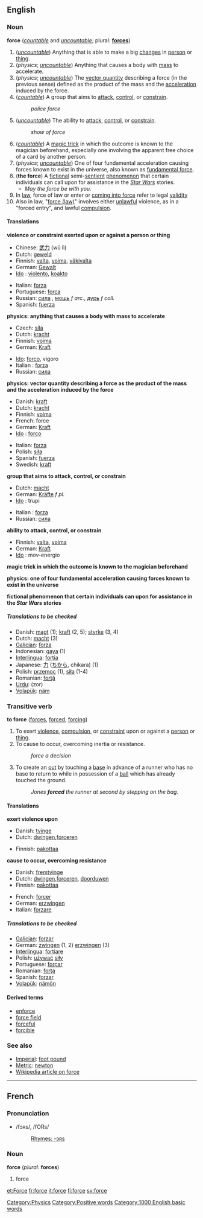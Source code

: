 {{See|Force}}
==English==
{{wikipediapar|Force (disambiguation)}}
===Noun===
'''force''' (''[[countable]]'' and ''[[uncountable]]''; plural: '''[[forces]]''')
# (''[[uncountable]]'') Anything that is able to make a big [[change]]s in [[person]] or [[thing]].
# (''physics''; ''[[uncountable]]'') Anything that causes a body with [[mass]] to accelerate.
# (''physics''; ''[[uncountable]]'') The [[vector quantity]] describing a force (in the previous sense) defined as the product of the mass and the [[acceleration]] induced by the force.
# (''[[countable]]'') A group that aims to [[attack]], [[control]], or [[constrain]].
#:''police force''
# (''[[uncountable]]'') The ability to [[attack]], [[control]], or [[constrain]].
#:''show of force''
# (''[[countable]]'') A [[magic trick]] in which the outcome is known to the magician beforehand, especially one involving the apparent free choice of a card by another person.
# (''physics''; ''[[uncountable]]'') One of four fundamental acceleration causing forces known to exist in the universe, also known as [[fundamental force]].
# ('''the force''') A [[fictional]] semi-[[sentient]] [[phenomenon]] that certain individuals can call upon for assistance in the ''[[w:Star Wars|Star Wars]]'' stories.
#* ''May the force be with you.''
# In [[law]], force of law or enter or [[coming into force]] refer to legal [[validity]]
# Also in law, "[[w:force (law)|force (law)]]" involves either [[unlawful]] violence, as in a "forced entry", and lawful [[compulsion]].
====Translations====

'''violence or constraint exerted upon or against a person or thing'''
{{top}}
*Chinese: [[武力]] (wǔ lì)
*Dutch: [[geweld]]
*Finnish: [[valta]], [[voima]], [[väkivalta]]
*German: [[Gewalt]] {{f}}
* [[Ido]] : [[violento]], [[koakto]]
{{mid}}
*Italian: [[forza]] {{f}}
*Portuguese: [[força]] {{f}}
*Russian: [[сила]] {{f}}, [[мощь]] ''f arc.'', [[дурь]] ''f coll.''
*Spanish: [[fuerza]] {{f}}
{{bottom}}

'''physics: anything that causes a body with mass to accelerate'''
{{top}}
*Czech: [[síla]]
*Dutch: [[kracht]] {{f}}
*Finnish: [[voima]]
*German: [[Kraft]] {{f}}
{{mid}}
*[[Ido]]: [[forco]], vigoro
* Italian : [[forza]] {{f}}
*Russian: [[сила]] {{f}}
{{bottom}}

'''physics: vector quantity describing a force as the product of the mass and the acceleration induced by the force'''
{{top}}
*Danish: [[kraft]]
*Dutch: [[kracht]] {{f}}
*Finnish: [[voima]]
*French: force {{f}}
*German: [[Kraft]] {{f}}
* [[w:Ido|Ido]] : [[forco]]
{{mid}}
*Italian: [[forza]] {{f}}
*Polish: [[siła]]
*Spanish: [[fuerza]] {{f}}
*Swedish: [[kraft]]
{{bottom}}

'''group that aims to attack, control, or constrain'''
{{top}}
*Dutch: [[macht]]
*German: [[Kräfte]] ''f pl.''
* [[Ido]] : trupi
{{mid}}
* Italian : [[forza]] {{f}}
*Russian: [[сила]] {{f}}
{{bottom}}

'''ability to attack, control, or constrain'''
{{top}}
*Finnish: [[valta]], [[voima]]
*German: [[Kraft]] {{f}}
* [[Ido]] : mov-energio
{{mid}}
{{bottom}}

'''magic trick in which the outcome is known to the magician beforehand'''
{{top}}
{{mid}}
{{bottom}}

'''physics: one of four fundamental acceleration causing forces known to exist in the universe'''
{{top}}
{{mid}}
{{bottom}}

'''fictional phenomenon that certain individuals can upon for assistance in the ''Star Wars'' stories'''
{{top}}
{{mid}}
{{bottom}}

=====Translations to be checked=====
<!--Remove this section once all of the translations below have been moved into the tables above.-->
{{checktrans}}

*Danish: [[magt]] {{c}} (1); [[kraft]] {{c}} (2, 5); [[styrke]] {{c}} (3, 4)
*Dutch: [[macht]] {{f}} (3)
*[[Galician]]: [[forza]] {{f}}
*Indonesian: [[gaya]] (1)
*[[Interlingua]]: [[fortia]]
*Japanese: [[力]] ([[ちから]], chikara) (1)
*Polish: [[przemoc]] {{f}} (1), [[siła]] {{f}} (1-4)
*Romanian: [[forţă]] {{f}}
*[[Urdu]]: (zor) {{f}}
*[[Volapük]]: [[näm]]

===Transitive verb===
'''to force''' ([[forces]], [[forced]], [[forcing]])
# To exert [[violence]], [[compulsion]], or [[constraint]] upon or against a [[person]] or [[thing]].
# To cause to occur, overcoming inertia or resistance.
#:''force a decision''
# {{baseball}} To create an [[out]] by touching a [[base]] in advance of a runner who has no base to return to while in possession of a [[ball]] which has already touched the ground.
#: ''Jones '''forced''' the runner at second by stepping on the bag.''

====Translations====

'''exert violence upon'''
{{top}}
*Danish: [[tvinge]]
*Dutch: [[dwingen]],[[forceren]]
{{mid}}
*Finnish: [[pakottaa]]
{{bottom}}

'''cause to occur, overcoming resistance'''
{{top}}
*Danish: [[fremtvinge]]
*Dutch: [[dwingen]],[[forceren]], [[doorduwen]]
*Finnish: [[pakottaa]]
{{mid}}
*French: [[forcer]]
*German: [[erzwingen]]
*Italian: [[forzare]]
{{bottom}}

=====Translations to be checked=====
<!--Remove this section once all of the translations below have been moved into the tables above.-->
{{checktrans}}

*[[Galician]]: [[forzar]]
*German: [[zwingen]] (1, 2) [[erzwingen]] (3)
*[[Interlingua]]: [[fortiare]]
*Polish: [[używać]] [[siły]]
*Portuguese: [[forçar]]
*Romanian: [[forţa]]
*Spanish: [[forzar]]
*[[Volapük]]: [[nämön]]

====Derived terms====
*[[enforce]]
*[[force field]]
*[[forceful]]
*[[forcible]]

===See also===
*[[Imperial]]: [[foot pound]]
*[[Metric]]: [[newton]]
*[[w:force|Wikipedia article on force]]

[[Category:Physics]]

----

==French==
===Pronunciation===
*/fɔʀs/, /fORs/
*:[[Rhymes:French:-ɔʀs|Rhymes: -ɔʀs]]
===Noun===
'''force''' {{f}} (''plural:'' '''forces''')
# force<!--in which senses?-->

[[Category:Positive words]]
[[Category:1000 English basic words]]

[[et:Force]]
[[fr:force]]
[[it:force]]
[[fi:force]]
[[sv:force]]
